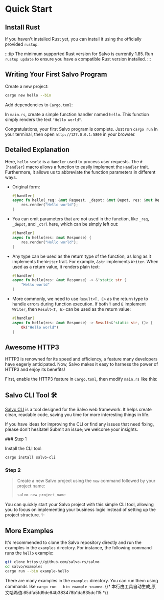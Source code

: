 
# Quick Start

## Install Rust
If you haven't installed Rust yet, you can install it using the officially provided `rustup`.

<LinkCard
  href="https://doc.rust-lang.org/book/ch01-01-installation.html"
  title="Official Rust Tutorial"
  description="Detailed instructions on how to install Rust"
/>
:::tip
The minimum supported Rust version for Salvo is currently 1.85. Run `rustup update` to ensure you have a compatible Rust version installed.
:::

## Writing Your First Salvo Program

Create a new project:

```bash
cargo new hello --bin
```

Add dependencies to `Cargo.toml`:

<CargoCode/>

In `main.rs`, create a simple function handler named `hello`. This function simply renders the text `"Hello world"`.

<HelloCode/>

Congratulations, your first Salvo program is complete. Just run `cargo run` in your terminal, then open `http://127.0.0.1:5800` in your browser.

## Detailed Explanation

Here, `hello_world` is a `Handler` used to process user requests. The `#[handler]` macro allows a function to easily implement the `Handler` trait. Furthermore, it allows us to abbreviate the function parameters in different ways.

- Original form:

    ```rust
    #[handler]
    async fn hello(_req: &mut Request, _depot: &mut Depot, res: &mut Response, _ctrl: &mut FlowCtrl) {
        res.render("Hello world");
    }
    ```

- You can omit parameters that are not used in the function, like `_req`, `_depot`, and `_ctrl` here, which can be simply left out:

    ```rust
    #[handler]
    async fn hello(res: &mut Response) {
        res.render("Hello world");
    }
    ```

- Any type can be used as the return type of the function, as long as it implements the `Writer` trait. For example, `&str` implements `Writer`. When used as a return value, it renders plain text:

    ```rust
    #[handler]
    async fn hello(res: &mut Response) -> &'static str {
        "Hello world"
    }
    ```

- More commonly, we need to use `Result<T, E>` as the return type to handle errors during function execution. If both `T` and `E` implement `Writer`, then `Result<T, E>` can be used as the return value:
  
    ```rust
    #[handler]
    async fn hello(res: &mut Response) -> Result<&'static str, ()> {
        Ok("Hello world")
    }
    ```

## Awesome HTTP3

HTTP3 is renowned for its speed and efficiency, a feature many developers have eagerly anticipated. Now, Salvo makes it easy to harness the power of HTTP3 and enjoy its benefits!

First, enable the HTTP3 feature in `Cargo.toml`, then modify `main.rs` like this:
<Tabs>
  <Tab label="main.rs">
  <HelloH3Code/>
  </Tab>
  <Tab label="Cargo.toml">
  <HelloH3CargoCode/>
  </Tab>
</Tabs>

## Salvo CLI Tool 🛠️

[Salvo CLI](https://github.com/salvo-rs/salvo-cli) is a tool designed for the Salvo web framework. It helps create clean, readable code, saving you time for more interesting things in life.

If you have ideas for improving the CLI or find any issues that need fixing, please don't hesitate! Submit an issue; we welcome your insights.

<Steps>
  ### Step 1

  Install the CLI tool:
  
  ```bash
  cargo install salvo-cli
  ```

  ### Step 2

  > Create a new Salvo project using the `new` command followed by your project name:
  >
  > ```bash
  > salvo new project_name
  > ```
</Steps>

You can quickly start your Salvo project with this simple CLI tool, allowing you to focus on implementing your business logic instead of setting up the project structure. ✨

## More Examples

It's recommended to clone the Salvo repository directly and run the examples in the `examples` directory. For instance, the following command runs the `hello` example:

```sh
git clone https://github.com/salvo-rs/salvo
cd salvo/examples
cargo run --bin example-hello
```

There are many examples in the `examples` directory. You can run them using commands like `cargo run --bin example-<name>`.
{/* 本行由工具自动生成,原文哈希值:65dfa5fd9de64b383478b1da835dcf15 */}